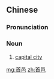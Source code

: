 ==Chinese==
{{zh-forms}}

===Pronunciation===
{{zh-pron
|m=shǒuyì
|cat=n
}}

===Noun===
{{zh-noun}}

# {{lb|zh|literary}} [[capital city]]

[[mg:首邑]]
[[zh:首邑]]